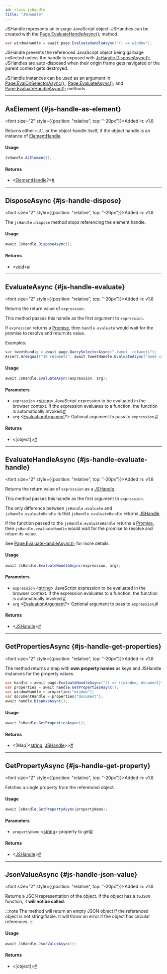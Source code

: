 ```yaml
---
id: class-jshandle
title: "JSHandle"
---
```


JSHandle represents an in-page JavaScript object. JSHandles can be created with the [Page.EvaluateHandleAsync();](/api/class-page.mdx#page-evaluate-handle) method.

```csharp
var windowHandle = await page.EvaluateHandleAsync("() => window");
```

JSHandle prevents the referenced JavaScript object being garbage collected unless the handle is exposed with [JsHandle.DisposeAsync();](/api/class-jshandle.mdx#js-handle-dispose). JSHandles are auto-disposed when their origin frame gets navigated or the parent context gets destroyed.

JSHandle instances can be used as an argument in [Page.EvalOnSelectorAsync();](/api/class-page.mdx#page-eval-on-selector), [Page.EvaluateAsync();](/api/class-page.mdx#page-evaluate) and [Page.EvaluateHandleAsync();](/api/class-page.mdx#page-evaluate-handle) methods.


---

## AsElement {#js-handle-as-element}

<font size="2" style={{position: "relative", top: "-20px"}}>Added in: v1.8</font>

Returns either `null` or the object handle itself, if the object handle is an instance of [ElementHandle].

#### Usage

```csharp
JsHandle.AsElement();
```

#### Returns
-  &#60;[ElementHandle]?&#62;<a aria-hidden="true" tabindex="-1" class="list-anchor-link" id="js-handle-as-element-return"/><a href="#js-handle-as-element-return" class="list-anchor">#</a>

---

## DisposeAsync {#js-handle-dispose}

<font size="2" style={{position: "relative", top: "-20px"}}>Added in: v1.8</font>

The `jsHandle.dispose` method stops referencing the element handle.

#### Usage

```csharp
await JsHandle.DisposeAsync();
```

#### Returns
-  &#60;[void]&#62;<a aria-hidden="true" tabindex="-1" class="list-anchor-link" id="js-handle-dispose-return"/><a href="#js-handle-dispose-return" class="list-anchor">#</a>

---

## EvaluateAsync {#js-handle-evaluate}

<font size="2" style={{position: "relative", top: "-20px"}}>Added in: v1.8</font>

Returns the return value of `expression`.

This method passes this handle as the first argument to `expression`.

If `expression` returns a [Promise], then `handle.evaluate` would wait for the promise to resolve and return its value.

Examples:

```csharp
var tweetHandle = await page.QuerySelectorAsync(".tweet .retweets");
Assert.AreEqual("10 retweets", await tweetHandle.EvaluateAsync("node => node.innerText"));
```

#### Usage

```csharp
await JsHandle.EvaluateAsync(expression, arg);
```

#### Parameters
- `expression` &#60;[string]&#62; JavaScript expression to be evaluated in the browser context. If the expression evaluates to a function, the function is automatically invoked.<a aria-hidden="true" tabindex="-1" class="list-anchor-link" id="js-handle-evaluate-option-expression"/><a href="#js-handle-evaluate-option-expression" class="list-anchor">#</a>
- `arg` &#60;[EvaluationArgument]?&#62; Optional argument to pass to `expression`.<a aria-hidden="true" tabindex="-1" class="list-anchor-link" id="js-handle-evaluate-option-arg"/><a href="#js-handle-evaluate-option-arg" class="list-anchor">#</a>

#### Returns
-  &#60;[object]&#62;<a aria-hidden="true" tabindex="-1" class="list-anchor-link" id="js-handle-evaluate-return"/><a href="#js-handle-evaluate-return" class="list-anchor">#</a>

---

## EvaluateHandleAsync {#js-handle-evaluate-handle}

<font size="2" style={{position: "relative", top: "-20px"}}>Added in: v1.8</font>

Returns the return value of `expression` as a [JSHandle].

This method passes this handle as the first argument to `expression`.

The only difference between `jsHandle.evaluate` and `jsHandle.evaluateHandle` is that `jsHandle.evaluateHandle` returns [JSHandle].

If the function passed to the `jsHandle.evaluateHandle` returns a [Promise], then `jsHandle.evaluateHandle` would wait for the promise to resolve and return its value.

See [Page.EvaluateHandleAsync();](/api/class-page.mdx#page-evaluate-handle) for more details.

#### Usage

```csharp
await JsHandle.EvaluateHandleAsync(expression, arg);
```

#### Parameters
- `expression` &#60;[string]&#62; JavaScript expression to be evaluated in the browser context. If the expression evaluates to a function, the function is automatically invoked.<a aria-hidden="true" tabindex="-1" class="list-anchor-link" id="js-handle-evaluate-handle-option-expression"/><a href="#js-handle-evaluate-handle-option-expression" class="list-anchor">#</a>
- `arg` &#60;[EvaluationArgument]?&#62; Optional argument to pass to `expression`.<a aria-hidden="true" tabindex="-1" class="list-anchor-link" id="js-handle-evaluate-handle-option-arg"/><a href="#js-handle-evaluate-handle-option-arg" class="list-anchor">#</a>

#### Returns
-  &#60;[JSHandle]&#62;<a aria-hidden="true" tabindex="-1" class="list-anchor-link" id="js-handle-evaluate-handle-return"/><a href="#js-handle-evaluate-handle-return" class="list-anchor">#</a>

---

## GetPropertiesAsync {#js-handle-get-properties}

<font size="2" style={{position: "relative", top: "-20px"}}>Added in: v1.8</font>

The method returns a map with **own property names** as keys and JSHandle instances for the property values.

```csharp
var handle = await page.EvaluateHandleAsync("() => ({window, document}");
var properties = await handle.GetPropertiesAsync();
var windowHandle = properties["window"];
var documentHandle = properties["document"];
await handle.DisposeAsync();
```

#### Usage

```csharp
await JsHandle.GetPropertiesAsync();
```

#### Returns
-  &#60;[Map]<[string], [JSHandle]>&#62;<a aria-hidden="true" tabindex="-1" class="list-anchor-link" id="js-handle-get-properties-return"/><a href="#js-handle-get-properties-return" class="list-anchor">#</a>

---

## GetPropertyAsync {#js-handle-get-property}

<font size="2" style={{position: "relative", top: "-20px"}}>Added in: v1.8</font>

Fetches a single property from the referenced object.

#### Usage

```csharp
await JsHandle.GetPropertyAsync(propertyName);
```

#### Parameters
- `propertyName` &#60;[string]&#62; property to get<a aria-hidden="true" tabindex="-1" class="list-anchor-link" id="js-handle-get-property-option-property-name"/><a href="#js-handle-get-property-option-property-name" class="list-anchor">#</a>

#### Returns
-  &#60;[JSHandle]&#62;<a aria-hidden="true" tabindex="-1" class="list-anchor-link" id="js-handle-get-property-return"/><a href="#js-handle-get-property-return" class="list-anchor">#</a>

---

## JsonValueAsync {#js-handle-json-value}

<font size="2" style={{position: "relative", top: "-20px"}}>Added in: v1.8</font>

Returns a JSON representation of the object. If the object has a `toJSON` function, it **will not be called**.

:::note
The method will return an empty JSON object if the referenced object is not stringifiable. It will throw an error if the object has circular references.
:::

#### Usage

```csharp
await JsHandle.JsonValueAsync();
```

#### Returns
-  &#60;[object]&#62;<a aria-hidden="true" tabindex="-1" class="list-anchor-link" id="js-handle-json-value-return"/><a href="#js-handle-json-value-return" class="list-anchor">#</a>

[Accessibility]: /api/class-accessibility.mdx "Accessibility"
[APIRequest]: /api/class-apirequest.mdx "APIRequest"
[APIRequestContext]: /api/class-apirequestcontext.mdx "APIRequestContext"
[APIResponse]: /api/class-apiresponse.mdx "APIResponse"
[APIResponseAssertions]: /test-assertions.mdx "APIResponseAssertions"
[Browser]: /api/class-browser.mdx "Browser"
[BrowserContext]: /api/class-browsercontext.mdx "BrowserContext"
[BrowserType]: /api/class-browsertype.mdx "BrowserType"
[ConsoleMessage]: /api/class-consolemessage.mdx "ConsoleMessage"
[Dialog]: /api/class-dialog.mdx "Dialog"
[Download]: /api/class-download.mdx "Download"
[ElementHandle]: /api/class-elementhandle.mdx "ElementHandle"
[FileChooser]: /api/class-filechooser.mdx "FileChooser"
[FormData]: /api/class-formdata.mdx "FormData"
[Frame]: /api/class-frame.mdx "Frame"
[FrameLocator]: /api/class-framelocator.mdx "FrameLocator"
[JSHandle]: /api/class-jshandle.mdx "JSHandle"
[Keyboard]: /api/class-keyboard.mdx "Keyboard"
[Locator]: /api/class-locator.mdx "Locator"
[LocatorAssertions]: /test-assertions.mdx "LocatorAssertions"
[Mouse]: /api/class-mouse.mdx "Mouse"
[Page]: /api/class-page.mdx "Page"
[PageAssertions]: /test-assertions.mdx "PageAssertions"
[Playwright]: /api/class-playwright.mdx "Playwright"
[PlaywrightAssertions]: /test-assertions.mdx "PlaywrightAssertions"
[Request]: /api/class-request.mdx "Request"
[Response]: /api/class-response.mdx "Response"
[Route]: /api/class-route.mdx "Route"
[Selectors]: /api/class-selectors.mdx "Selectors"
[TimeoutError]: /api/class-timeouterror.mdx "TimeoutError"
[Touchscreen]: /api/class-touchscreen.mdx "Touchscreen"
[Tracing]: /api/class-tracing.mdx "Tracing"
[Video]: /api/class-video.mdx "Video"
[WebSocket]: /api/class-websocket.mdx "WebSocket"
[WebSocketFrame]: /api/class-websocketframe.mdx "WebSocketFrame"
[Worker]: /api/class-worker.mdx "Worker"
[Element]: https://developer.mozilla.org/en-US/docs/Web/API/element "Element"
[EvaluationArgument]: /evaluating.mdx#evaluation-argument "EvaluationArgument"
[Promise]: https://developer.mozilla.org/en-US/docs/Web/JavaScript/Reference/Global_Objects/Promise "Promise"
[iterator]: https://developer.mozilla.org/en-US/docs/Web/JavaScript/Reference/Iteration_protocols "Iterator"
[origin]: https://developer.mozilla.org/en-US/docs/Glossary/Origin "Origin"
[selector]: https://developer.mozilla.org/en-US/docs/Web/CSS/CSS_Selectors "selector"
[Serializable]: https://developer.mozilla.org/en-US/docs/Web/JavaScript/Reference/Global_Objects/JSON/stringify#Description "Serializable"
[UIEvent.detail]: https://developer.mozilla.org/en-US/docs/Web/API/UIEvent/detail "UIEvent.detail"
[UnixTime]: https://en.wikipedia.org/wiki/Unix_time "Unix Time"
[xpath]: https://developer.mozilla.org/en-US/docs/Web/XPath "xpath"

[bool]: https://docs.microsoft.com/en-us/dotnet/api/system.boolean "bool"
[double]: https://docs.microsoft.com/en-us/dotnet/api/system.double "double"
[byte]: https://docs.microsoft.com/en-us/dotnet/api/system.byte "byte"
[int]: https://docs.microsoft.com/en-us/dotnet/api/system.int32 "int"
[void]: https://docs.microsoft.com/en-us/dotnet/csharp/language-reference/builtin-types/void "void"
[string]: https://docs.microsoft.com/en-us/dotnet/api/system.string "string"
[URL]: https://nodejs.org/api/url.html "URL"
[Regex]: https://docs.microsoft.com/en-us/dotnet/api/system.text.regularexpressions.regex "Regex"

[Action]: https://docs.microsoft.com/en-us/dotnet/api/system.action-1 "Action"
[Func]: https://docs.microsoft.com/en-us/dotnet/api/system.func-2 "Func"
[IEnumerable]: https://docs.microsoft.com/en-us/dotnet/api/system.collections.ienumerable "IEnumerable"
[IDictionary]: https://docs.microsoft.com/en-us/dotnet/api/system.collections.idictionary "IDictionary"
[Task]: https://docs.microsoft.com/en-us/dotnet/api/system.threading.tasks.task?view=net-5.0 "Task"
[IReadOnlyDictionary]: https://docs.microsoft.com/en-us/dotnet/api/system.collections.generic.ireadonlydictionary-2 "IReadOnlyDictionary"
[JsonElement]: https://docs.microsoft.com/en-us/dotnet/api/system.text.json.jsonelement "JsonElement"

[all available image tags]: https://mcr.microsoft.com/en-us/product/playwright/dotnet/about "all available image tags"
[Docker Hub]: https://hub.docker.com/_/microsoft-playwright-dotnet "Docker Hub"
[Dockerfile.focal]: https://github.com/microsoft/playwright-dotnet/blob/main/utils/docker/Dockerfile.focal "Dockerfile.focal"
